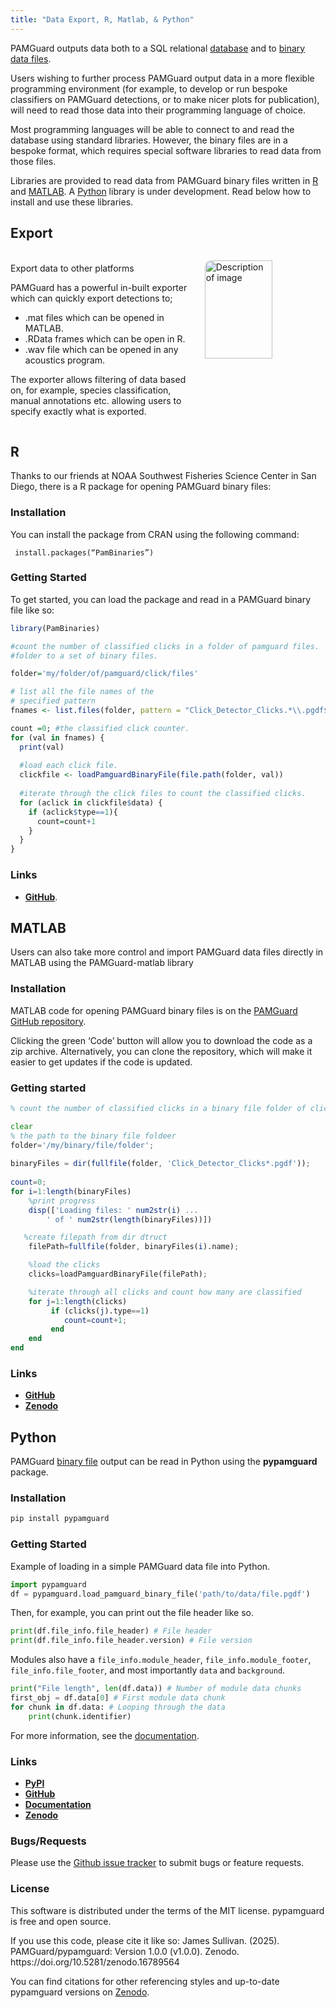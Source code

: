 ```yaml
---
title: "Data Export, R, Matlab, & Python"
---
```


PAMGuard outputs data both to a SQL relational [database](./olhelp/utilities/generalDatabaseHelp/docs/database_database.html) and to [binary data files](./olhelp/utilities/BinaryStore/docs/binarystore_overview.html).

Users wishing to further process PAMGuard output data in a more flexible programming environment (for example, to develop or run bespoke classifiers on PAMGuard detections, or to make nicer plots for publication), will need to read those data into their programming language of choice.

Most programming languages will be able to connect to and read the database using standard libraries. However, the binary files are in a bespoke format, which requires special software libraries to read data from those files.

Libraries are provided to read data from PAMGuard binary files written in <a href="https://www.r-project.org/" target="matlab">R</a> and <a href="https://uk.mathworks.com/products/matlab.html" target="matlab">MATLAB</a>. A <a href="https://www.python.org/" target="matlab">Python</a> library is under development. Read below how to install and use these libraries.

::::::: panel-tabset
## Export

:::::: columns
:::: {.column width="60%"}
::: {style="text-align: left;"}
<p style="font-weight: bold; font-size: 18px;">

Export data to other platforms

</p>
:::

PAMGuard has a powerful in-built exporter which can quickly export detections to;

-   .mat files which can be opened in MATLAB.
-   .RData frames which can be open in R.
-   .wav file which can be opened in any acoustics program.

The exporter allows filtering of data based on, for example, species classification, manual annotations etc. allowing users to specify exactly what is exported.
::::

::: {.column width="40%"}
<img src="./images/export_dialog.png" alt="Description of image" style="border-radius: 10px; width: 75%; height: 75%"/>
:::
::::::

## R

Thanks to our friends at NOAA Southwest Fisheries Science Center in San Diego, there is a R package for opening PAMGuard binary files:

### Installation
You can install the package from CRAN using the following command:

<code> install.packages("PamBinaries") </code>

### Getting Started

To get started, you can load the package and read in a PAMGuard binary file like so:

``` r
library(PamBinaries)

#count the number of classified clicks in a folder of pamguard files. 
#folder to a set of binary files. 

folder='my/folder/of/pamguard/click/files'

# list all the file names of the
# specified pattern
fnames <- list.files(folder, pattern = "Click_Detector_Clicks.*\\.pgdf$")

count =0; #the classified click counter. 
for (val in fnames) {
  print(val)
  
  #load each click file.
  clickfile <- loadPamguardBinaryFile(file.path(folder, val))
  
  #iterate through the click files to count the classified clicks. 
  for (aclick in clickfile$data) {
    if (aclick$type==1){
      count=count+1
    }
  }
}
```

### Links

  - [**GitHub**](https://github.com/TaikiSan21/PamBinaries).


## MATLAB

Users can also take more control and import PAMGuard data files directly in MATLAB using the PAMGuard-matlab library

### Installation

MATLAB code for opening PAMGuard binary files is on the [PAMGuard GitHub repository](https://github.com/PAMGuard/PAMGuardMatlab).

Clicking the green 'Code' button will allow you to download the code as a zip archive. Alternatively, you can clone the repository, which will make it easier to get updates if the code is updated.

### Getting started

``` octave
% count the number of classified clicks in a binary file folder of clicks. 

clear
% the path to the binary file foldeer
folder='/my/binary/file/folder';
 
binaryFiles = dir(fullfile(folder, 'Click_Detector_Clicks*.pgdf'));
 
count=0; 
for i=1:length(binaryFiles)
    %print progress
    disp(['Loading files: ' num2str(i) ...
        ' of ' num2str(length(binaryFiles))])

   %create filepath from dir dtruct
    filePath=fullfile(folder, binaryFiles(i).name);

    %load the clicks
    clicks=loadPamguardBinaryFile(filePath);

    %iterate through all clicks and count how many are classified 
    for j=1:length(clicks)
         if (clicks(j).type==1) 
            count=count+1;
         end
    end
end
```

### Links

-   [**GitHub**](https://github.com/PAMGuard/PAMGuardMatlab)
-   [**Zenodo**](https://github.com/PAMGuard/PAMGuardMatlab)


## Python

PAMGuard [binary file](./olhelp/utilities/BinaryStore/docs/binarystore_overview.html) output can be read in Python using the **pypamguard** package.

### Installation

``` bash
pip install pypamguard
```

### Getting Started

Example of loading in a simple PAMGuard data file into Python.

``` python
import pypamguard
df = pypamguard.load_pamguard_binary_file('path/to/data/file.pgdf')
```

Then, for example, you can print out the file header like so.

``` python
print(df.file_info.file_header) # File header
print(df.file_info.file_header.version) # File version
```

Modules also have a `file_info.module_header`, `file_info.module_footer`, `file_info.file_footer`, and most importantly `data` and `background`.

``` python
print("File length", len(df.data)) # Number of module data chunks
first_obj = df.data[0] # First module data chunk
for chunk in df.data: # Looping through the data
    print(chunk.identifier)
```

For more information, see the [documentation](https://www.pamguard.org/pypamguard/).

### Links

-   [**PyPI**](https://pypi.org/project/pypamguard/)
-   [**GitHub**](https://github.com/PAMGuard/pypamguard)
-   [**Documentation**](https://www.pamguard.org/pypamguard/)
-   [**Zenodo**](https://doi.org/10.5281/zenodo.16789563)

### Bugs/Requests

Please use the [Github issue tracker](https://github.com/PAMGuard/pypamguard/issues) to submit bugs or feature requests.

### License

This software is distributed under the terms of the MIT license. pypamguard is free and open source.

If you use this code, please cite it like so: James Sullivan. (2025). PAMGuard/pypamguard: Version 1.0.0 (v1.0.0). Zenodo. https://doi.org/10.5281/zenodo.16789564

You can find citations for other referencing styles and up-to-date pypamguard versions on [Zenodo](https://doi.org/10.5281/zenodo.16789563).
:::::::
